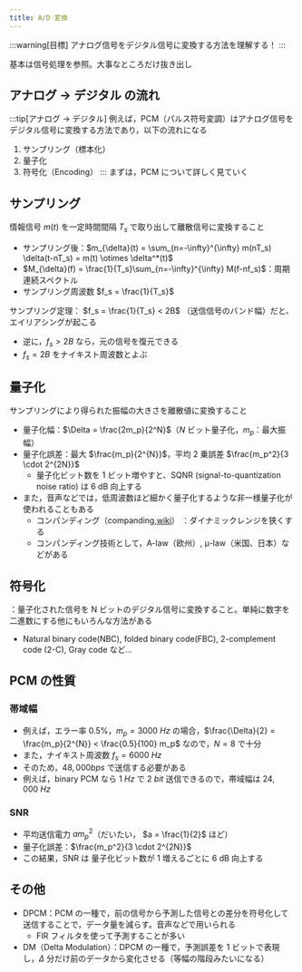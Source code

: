```yaml
---
title: A/D 変換
---
```


:::warning[目標]
アナログ信号をデジタル信号に変換する方法を理解する！
:::

基本は信号処理を参照。大事なところだけ抜き出し

## アナログ → デジタル の流れ
:::tip[アナログ → デジタル]
例えば，PCM（パルス符号変調）はアナログ信号をデジタル信号に変換する方法であり，以下の流れになる
1. サンプリング（標本化）
2. 量子化
3. 符号化（Encoding）
:::
まずは，PCM について詳しく見ていく

## サンプリング
情報信号 $m(t)$ を一定時間間隔 $T_s$ で取り出して離散信号に変換すること
- サンプリング後：$m_{\delta}(t) = \sum_{n=-\infty}^{\infty} m(nT_s) \delta(t-nT_s) = m(t) \otimes \delta^*(t)$
- $M_{\delta}(f) = \frac{1}{T_s}\sum_{n=-\infty}^{\infty} M(f-nf_s)$：周期連続スペクトル
- サンプリング周波数 $f_s = \frac{1}{T_s}$

サンプリング定理： $f_s = \frac{1}{T_s} < 2B$ （送信信号のバンド幅）だと、エイリアシングが起こる
- 逆に，$f_s > 2B$ なら，元の信号を復元できる
- $f_s = 2B$ をナイキスト周波数とよぶ

## 量子化
サンプリングにより得られた振幅の大きさを離散値に変換すること
- 量子化幅：$\Delta = \frac{2m_p}{2^N}$（$N$ ビット量子化，$m_p$：最大振幅）
- 量子化誤差：最大 $\frac{m_p}{2^{N}}$，平均 2 乗誤差 $\frac{m_p^2}{3 \cdot 2^{2N}}$
    - 量子化ビット数を 1 ビット増やすと、SQNR (signal-to-quantization noise ratio) は 6 dB 向上する
- また，音声などでは，低周波数ほど細かく量子化するような非一様量子化が使われることもある    
    - コンパンディング（companding,[wiki](https://ja.wikipedia.org/wiki/%E3%82%B3%E3%83%B3%E3%83%91%E3%83%B3%E3%83%87%E3%82%A3%E3%83%B3%E3%82%B0)）
    ：ダイナミックレンジを狭くする
    - コンパンディング技術として，A-law（欧州）, μ-law（米国、日本）などがある

## 符号化
：量子化された信号を N ビットのデジタル信号に変換すること。単純に数字を二進数にする他にもいろんな方法がある
- Natural binary code(NBC), folded binary code(FBC), 2-complement code (2-C), Gray code など…

## PCM の性質
### 帯域幅
- 例えば，エラー率 0.5%，$m_p = 3000~Hz$ の場合，$\frac{\Delta}{2} = \frac{m_p}{2^{N}} < \frac{0.5}{100} m_p$ なので，$N = 8$ で十分
- また，ナイキスト周波数 $f_s = 6000~Hz$
- そのため，$48,000 bps$ で送信する必要がある
- 例えば，binary PCM なら $1~Hz$ で $2~bit$ 送信できるので，帯域幅は $24,000~Hz$

### SNR
- 平均送信電力 $a m_p^2$（だいたい， $a = \frac{1}{2}$ ほど）
- 量子化誤差：$\frac{m_p^2}{3 \cdot 2^{2N}}$
- この結果，SNR は 量子化ビット数が 1 増えるごとに 6 dB 向上する

## その他
- DPCM：PCM の一種で，前の信号から予測した信号との差分を符号化して送信することで，データ量を減らす。音声などで用いられる
    - FIR フィルタを使って予測することが多い
- DM（Delta Modulation）：DPCM の一種で，予測誤差を 1 ビットで表現し，$\Delta$ 分だけ前のデータから変化させる（等幅の階段みたいになる）